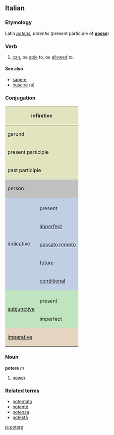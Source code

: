 ==Italian==
===Etymology===
Latin ''[[potens]], potentis'' (present participle of '''[[posse]]''')

===Verb===

# [[can]], be [[able]] to, be [[allow]]ed to.

====See also====
*[[sapere]]
*[[riuscire]] (a)

===Conjugation===

<center>
{| style="background:#F0F0F0"

|-
! colspan="3" style="background:#e2e4c0" | infinitive
| colspan="5" | potere

|-
! colspan="3" style="background:#e2e4c0" | gerund
| colspan="5" | potendo

|-
! colspan="3" style="background:#e2e4c0" | present participle
| colspan="5" | [[potente]]

|-
! colspan="3" style="background:#e2e4c0" | past participle
| colspan="5" | [[potuto]]

|-
! colspan="2" rowspan="2" style="background:#C0C0C0" | person
! colspan="3" style="background:#C0C0C0" | singular
! colspan="3" style="background:#C0C0C0" | plural

|-
! style="background:#C0C0C0;width:12.5%" | first
! style="background:#C0C0C0;width:12.5%" | second
! style="background:#C0C0C0;width:12.5%" | third
! style="background:#C0C0C0;width:12.5%" | first
! style="background:#C0C0C0;width:12.5%" | second
! style="background:#C0C0C0;width:12.5%" | third

|-
! rowspan="6" style="background:#c0cfe4" | [[indicative]]

! style="background:#c0cfe4" colspan="1" | 
! style="background:#c0cfe4" | io
! style="background:#c0cfe4" | tu
! style="background:#c0cfe4" | lui/lei
! style="background:#c0cfe4" | noi
! style="background:#c0cfe4" | voi
! style="background:#c0cfe4" | loro

|-
! style="height:3em;background:#c0cfe4" | present
| posso
| puoi
| può
| possiamo
| potete
| possono

|-
! style="height:3em;background:#c0cfe4" | [[imperfect]]
| potevo
| potevi
| poteva
| potevamo
| potevate
| potevano

|-
! style="height:3em;background:#c0cfe4" | [[passato remoto]]
| potei, potetti
| potesti
| poté, potette
| potemmo
| poteste
| poterono, potettero

|-
! style="height:3em;background:#c0cfe4" | [[future]]
| potrò
| potrai
| potrà
| potremo
| potrete
| potranno

|-
! style="height:3em;background:#c0cfe4" | [[conditional]]
| potrei
| potresti
| potrebbe
| potremmo
| potreste
| potrebbero

|-
! rowspan="3" style="background:#c0e4c0" |[[subjunctive]]
! style="background:#c0e4c0" | 
! style="background:#c0e4c0" | che io
! style="background:#c0e4c0" | che tu
! style="background:#c0e4c0" | che lui/che lei
! style="background:#c0e4c0" | che noi
! style="background:#c0e4c0" | che voi
! style="background:#c0e4c0" | che loro

|-
! style="height:3em;background:#c0e4c0" | present
| possa
| possa
| possa
| possiamo
| possiate
| possano

|-
! style="height:3em;background:#c0e4c0" rowspan="1" | imperfect
| potessi
| potessi
| potesse
| potessimo
| poteste
| potessero

|-
! colspan="2" rowspan="2" style="height:3em;background:#e4d4c0" | [[imperative]]
! colspan="6" rowspan="2" style="background:#e4d4c0" | none

|}
</center>

===Noun===
'''potere''' ''m''

# [[power]]

===Related terms===
*[[potentato]]
*[[potente]]
*[[potenza]]
*[[potestà]]

[[ja:potere]]